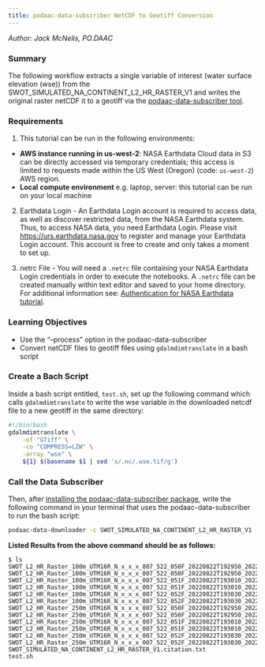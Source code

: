 ```yaml
---
title: podaac-data-subscriber NetCDF to Geotiff Conversion
---
```

*Author: Jack McNelis, PO.DAAC*

### Summary 

The following workflow extracts a single variable of interest (water surface elevation (wse)) from the SWOT_SIMULATED_NA_CONTINENT_L2_HR_RASTER_V1 and writes the original raster netCDF it to a geotiff via the [podaac-data-subscriber tool](https://github.com/podaac/data-subscriber).

### Requirements

1. This tutorial can be run in the following environments:

- **AWS instance running in us-west-2**: NASA Earthdata Cloud data in S3 can be directly accessed via temporary credentials; this access is limited to requests made within the US West (Oregon) (code: `us-west-2`) AWS region.
- **Local compute environment** e.g. laptop, server: this tutorial can be run on your local machine

2. Earthdata Login - An Earthdata Login account is required to access data, as well as discover restricted data, from the NASA Earthdata system. Thus, to access NASA data, you need Earthdata Login. Please visit [https://urs.earthdata.nasa.gov](https://urs.earthdata.nasa.gov) to register and manage your Earthdata Login account. This account is free to create and only takes a moment to set up.

3. netrc File - You will need a `.netrc` file containing your NASA Earthdata Login credentials in order to execute the notebooks. A `.netrc` file can be created manually within text editor and saved to your home directory. For additional information see: [Authentication for NASA Earthdata tutorial](https://nasa-openscapes.github.io/2021-Cloud-Workshop-AGU/tutorials/02_NASA_Earthdata_Authentication.html).

### Learning Objectives

- Use the "--process" option in the podaac-data-subscriber 
- Convert netCDF files to geotiff files using `gdalmdimtranslate` in a bash script

### Create a Bach Script

Inside a bash script entitled, `test.sh`, set up the following command which calls `gdalmdimtranslate` to write the wse variable in the downloaded netcdf file to a new geotiff in the same directory:

``` bash
#!/bin/bash
gdalmdimtranslate \
	-of "GTiff" \
	-co "COMPRESS=LZW" \
	-array "wse" \
	${1} $(basename $1 | sed 's/.nc/.wse.tif/g')
```

### Call the Data Subscriber
Then, after [installing the podaac-data-subscriber package](https://github.com/podaac/data-subscriber#installation), write the following command in your terminal that uses the podaac-data-subscriber to run the bash script:

``` bash
podaac-data-downloader -c SWOT_SIMULATED_NA_CONTINENT_L2_HR_RASTER_V1 -d ~/test_podaac/ -sd 2022-08-22T19:30:00Z -ed 2022-08-22T19:35:00Z --process "${PWD}/test.sh"
```

**Listed Results from the above command should be as follows:**

```
$ ls
SWOT_L2_HR_Raster_100m_UTM16R_N_x_x_x_007_522_050F_20220822T192950_20220822T193011_Dx0000_01.nc
SWOT_L2_HR_Raster_100m_UTM16R_N_x_x_x_007_522_050F_20220822T192950_20220822T193011_Dx0000_01.wse.tif
SWOT_L2_HR_Raster_100m_UTM16R_N_x_x_x_007_522_051F_20220822T193010_20220822T193031_Dx0000_01.nc
SWOT_L2_HR_Raster_100m_UTM16R_N_x_x_x_007_522_051F_20220822T193010_20220822T193031_Dx0000_01.wse.tif
SWOT_L2_HR_Raster_100m_UTM16R_N_x_x_x_007_522_052F_20220822T193030_20220822T193051_Dx0000_01.nc
SWOT_L2_HR_Raster_100m_UTM16R_N_x_x_x_007_522_052F_20220822T193030_20220822T193051_Dx0000_01.wse.tif
SWOT_L2_HR_Raster_250m_UTM16R_N_x_x_x_007_522_050F_20220822T192950_20220822T193011_Dx0000_01.nc
SWOT_L2_HR_Raster_250m_UTM16R_N_x_x_x_007_522_050F_20220822T192950_20220822T193011_Dx0000_01.wse.tif
SWOT_L2_HR_Raster_250m_UTM16R_N_x_x_x_007_522_051F_20220822T193010_20220822T193031_Dx0000_01.nc
SWOT_L2_HR_Raster_250m_UTM16R_N_x_x_x_007_522_051F_20220822T193010_20220822T193031_Dx0000_01.wse.tif
SWOT_L2_HR_Raster_250m_UTM16R_N_x_x_x_007_522_052F_20220822T193030_20220822T193051_Dx0000_01.nc
SWOT_L2_HR_Raster_250m_UTM16R_N_x_x_x_007_522_052F_20220822T193030_20220822T193051_Dx0000_01.wse.tif
SWOT_SIMULATED_NA_CONTINENT_L2_HR_RASTER_V1.citation.txt
test.sh
```